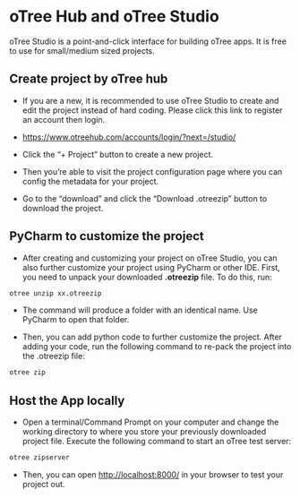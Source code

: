 # oTree Hub and oTree Studio

oTree Studio is a point-and-click interface for building oTree apps. It is free to use for small/medium sized projects.

## Create project by oTree hub

- If you are a new, it is recommended to use oTree Studio to create and edit the project instead of hard coding. Please click this link to register an account then login.

- <https://www.otreehub.com/accounts/login/?next=/studio/>

- Click the “+ Project” button to create a new project.

- Then you’re able to visit the project configuration page where you can config the metadata for your project.

- Go to the "download" and click the “Download .otreezip” button to
download the project.

## PyCharm to customize the project

- After creating and customizing your project on oTree Studio, you can also further customize your project using PyCharm or other IDE. First, you need to unpack your downloaded **.otreezip** file. To do this, run:

```default
otree unzip xx.otreezip
```

- The command will produce a folder with an identical name. Use PyCharm to open that folder.

- Then, you can add python code to further customize the project. After adding your code, run the following command to re-pack the project into the .otreezip file:

```default
otree zip
```

## Host the App locally

- Open a terminal/Command Prompt on your computer and change the working
directory to where you store your previously downloaded project file.
Execute the following command to start an oTree test server:

```default
otree zipserver
```

- Then, you can open <http://localhost:8000/> in your browser to test your project out.
